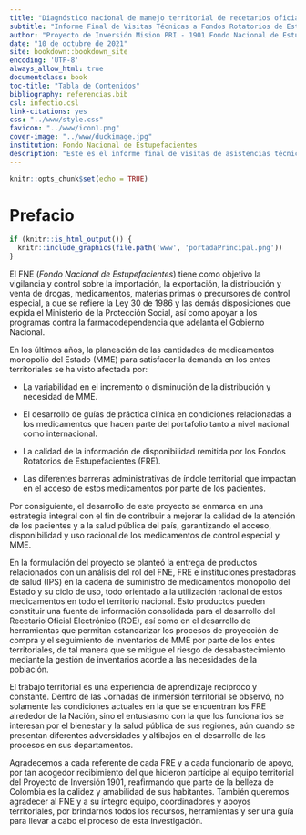 ```yaml
---
title: "Diagnóstico nacional de manejo territorial de recetarios oficiales, informes y medicamentos monopolio del Estado"
subtitle: "Informe Final de Visitas Técnicas a Fondos Rotatorios de Estupefacientes"
author: "Proyecto de Inversión Mision PRI - 1901 Fondo Nacional de Estupefacientes"
date: "10 de octubre de 2021"
site: bookdown::bookdown_site
encoding: 'UTF-8'
always_allow_html: true
documentclass: book
toc-title: "Tabla de Contenidos"
bibliography: referencias.bib
csl: infectio.csl
link-citations: yes
css: "../www/style.css"
favicon: "../www/icon1.png"
cover-image: "../www/duckimage.jpg"
institution: Fondo Nacional de Estupefacientes
description: "Este es el informe final de visitas de asistencias técnicas realizadas a los FRE por parte del Proyecto de Inversión Misión PRI 1901."
---
```


```r
knitr::opts_chunk$set(echo = TRUE)
```

# Prefacio {-}

```r
if (knitr::is_html_output()) {
  knitr::include_graphics(file.path('www', 'portadaPrincipal.png'))
}
```

El FNE (*Fondo Nacional de Estupefacientes*) tiene como objetivo la vigilancia y control sobre la importación, la exportación, la distribución y venta de drogas, medicamentos, materias primas o precursores de control especial, a que se refiere la Ley 30 de 1986 y las demás disposiciones que expida el Ministerio de la Protección Social, así como apoyar a los programas contra la farmacodependencia que adelanta el Gobierno Nacional. 

En los últimos años, la planeación de las cantidades de medicamentos monopolio del Estado (MME) para satisfacer la demanda en los entes territoriales se ha visto afectada por: 

- La variabilidad en el incremento o disminución de la distribución y necesidad de MME.

- El desarrollo de guías de práctica clínica en condiciones relacionadas a los medicamentos que hacen parte del portafolio tanto a nivel nacional como internacional.

- La calidad de la información de disponibilidad remitida por los Fondos Rotatorios de Estupefacientes (FRE).

- Las diferentes barreras administrativas de índole territorial que impactan en el acceso de estos medicamentos por parte de los pacientes.

Por consiguiente, el desarrollo de este proyecto se enmarca en una estrategia integral con el fin de contribuir a mejorar la calidad de la atención de los pacientes y a la salud pública del país, garantizando el acceso, disponibilidad y uso racional de los medicamentos de control especial y MME.

En la formulación del proyecto se planteó la entrega de productos relacionados con un análisis del rol del FNE, FRE e instituciones prestadoras de salud (IPS) en la cadena de suministro de medicamentos monopolio del Estado y su ciclo de uso, todo orientado a la utilización racional de estos medicamentos en todo el territorio nacional. Esto productos pueden constituir una fuente de información consolidada para el desarrollo del Recetario Oficial Electrónico (ROE), así como en el desarrollo de herramientas que permitan estandarizar los procesos de proyección de compra y el seguimiento de inventarios de MME por parte de los entes territoriales, de tal manera que se mitigue el riesgo de desabastecimiento mediante la gestión de inventarios acorde a las necesidades de la población.

El trabajo territorial es una experiencia de aprendizaje recíproco y constante. Dentro de las Jornadas de inmersión territorial se observó, no solamente las condiciones actuales en la que se encuentran los FRE alrededor de la Nación, sino el entusiasmo con la que los funcionarios se interesan por el bienestar y la salud pública de sus regiones, aún cuando se presentan diferentes adversidades y altibajos en el desarrollo de las procesos en sus departamentos.

Agradecemos a cada referente de cada FRE y a cada funcionario de apoyo, por tan acogedor recibimiento del que hicieron partícipe al equipo territorial del Proyecto de Inversión 1901, reafirmando que parte de la belleza de Colombia es la calidez y amabilidad de sus habitantes. También queremos agradecer al FNE y a su íntegro equipo, coordinadores y apoyos territoriales, por brindarnos todos los recursos, herramientas y ser una guía para llevar a cabo el proceso de esta investigación. 


